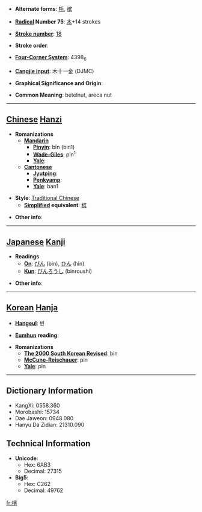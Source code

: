 * '''Alternate forms''': [[梹]], [[槟]]

* '''[[Wiktionary:Chinese radical index| Radical]] Number 75''': [[Wiktionary:Chinese radical index 木|木]]+14 strokes

* '''[[Wiktionary:Chinese total strokes index|Stroke number]]''': [[Wiktionary:Chinese total strokes index 18|18]]

* '''Stroke order''': 

* '''[[Wiktionary:Chinese four corner index|Four-Corner System]]''': 4398<sub>6</sub>

* '''[[Wiktionary:Chinese Cangjie index|Cangjie input]]''': 木十一金 (DJMC)

* '''Graphical Significance and Origin''': 

* '''Common Meaning''': betelnut, areca nut

----

== [[Chinese]] [[Hanzi]] ==

* '''Romanizations'''
** '''[[Mandarin]]'''
*** '''[[Pinyin]]''': bīn (bin1)
*** '''[[Wade-Giles]]''': pin<sup>1</sup>
*** '''[[Yale]]''': 
** '''[[Cantonese]]'''
*** '''[[Jyutping]]''':
*** '''[[Penkyamp]]''': 
*** '''[[Yale]]''': ban1

* '''Style''': [[Traditional Chinese]] 
** '''[[Simplified Chinese|Simplified]] equivalent''': [[槟]]

* '''Other info''': 

----

== [[Japanese]] [[Kanji]] ==

* '''Readings'''
** '''[[On]]''': [[びん]] (bin), [[ひん]] (hin)
** '''[[Kun]]''': [[びんろうし]] (binroushi)

* '''Other info''':  

----

== [[Korean]] [[Hanja]] ==

* '''[[Hangeul]]''': 빈

* '''[[Eumhun]] reading''': 

* '''Romanizations'''
** '''[[The 2000 South Korean Revised Romanization|The 2000 South Korean Revised]]''': bin
** '''[[McCune-Reischauer]]''': pin
** '''[[Yale]]''': pin

----

== Dictionary Information ==

* KangXi: 0558.360
* Morobashi: 15734
* Dae Jaweon: 0948.080
* Hanyu Da Zidian: 21310.090

== Technical Information ==

* '''Unicode''':
** Hex: 6AB3
** Decimal: 27315
* '''Big5''':
** Hex: C262
** Decimal: 49762

[[fr:檳]]